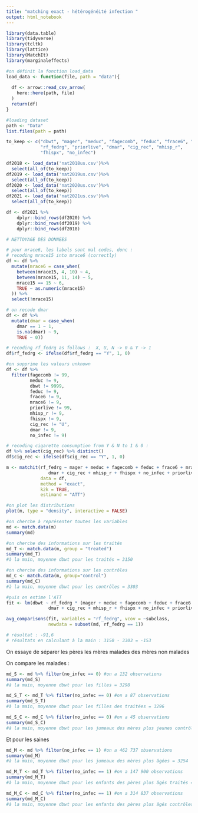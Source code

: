```yaml
---
title: "matching exact - hétérogénéité infection "
output: html_notebook
---
```


```r
library(data.table)
library(tidyverse)
library(tcltk)
library(lattice)
library(MatchIt)
library(marginaleffects)

```

```r
#on définit la fonction load_data
load_data <- function(file, path = "data"){
  
  df <- arrow::read_csv_arrow(
    here::here(path, file)
  )
  return(df)
}
```


```r
#loading dataset
path <- "Data"
list.files(path = path)

to_keep <- c("dbwt", "mager", "meduc", "fagecomb", "feduc", "frace6", "mrace15",
             "rf_fedrg", "priorlive", "dmar", "cig_rec", "mhisp_r", 
             "fhispx", "no_infec")

df2018 <- load_data('nat2018us.csv')%>%
  select(all_of(to_keep))
df2019 <- load_data('nat2019us.csv')%>%
  select(all_of(to_keep))
df2020 <- load_data('nat2020us.csv')%>%
  select(all_of(to_keep))
df2021 <- load_data('nat2021us.csv')%>%
  select(all_of(to_keep))

df <- df2021 %>% 
    dplyr::bind_rows(df2020) %>% 
    dplyr::bind_rows(df2019) %>% 
    dplyr::bind_rows(df2018)

```

```r
# NETTOYAGE DES DONNEES

# pour mrace6, les labels sont mal codes, donc :
# recoding mrace15 into mrace6 (correctly)
df <- df %>%
  mutate(mrace6 = case_when(
    between(mrace15, 4, 10) ~ 4,
    between(mrace15, 11, 14) ~ 5,
    mrace15 == 15 ~ 6,
    TRUE ~ as.numeric(mrace15)
  )) %>% 
  select(!mrace15)

# on recode dmar
df <- df %>%
  mutate(dmar = case_when(
    dmar == 1 ~ 1,
    is.na(dmar) ~ 9,
    TRUE ~ 0))

# recoding rf_fedrg as follows :  X, U, N -> 0 & Y -> 1
df$rf_fedrg <- ifelse(df$rf_fedrg == "Y", 1, 0)

#on supprime les valeurs unknown
df <- df %>% 
  filter(fagecomb != 99,
         meduc != 9,
         dbwt != 9999,
         feduc != 9,
         frace6 != 9,
         mrace6 != 9,
         priorlive != 99,
         mhisp_r != 9,
         fhispx != 9,
         cig_rec != "U",
         dmar != 9,
         no_infec != 9)

# recoding cigarette consumption from Y & N to 1 & 0 :
df %>% select(cig_rec) %>% distinct()
df$cig_rec <- ifelse(df$cig_rec == "Y", 1, 0)

```


```r
m <- matchit(rf_fedrg ~ mager + meduc + fagecomb + feduc + frace6 + mrace6 +
                dmar + cig_rec + mhisp_r + fhispx + no_infec + priorlive,
             data = df,
             method = "exact",
             k2k = TRUE,
             estimand = "ATT") 

```

```r
#on plot les distributions
plot(m, type = "density", interactive = FALSE)
```



```r
#on cherche à représenter toutes les variables
md <- match.data(m)
summary(md)
```

```r
#on cherche des informations sur les traités
md_T <- match.data(m, group = "treated")
summary(md_T)
#à la main, moyenne dbwt pour les traités = 3150

```

```r
#on cherche des informations sur les contrôles
md_C <- match.data(m, group="control")
summary(md_C)
#à la main, moyenne dbwt pour les contrôles = 3303
```


```r
#puis on estime l'ATT
fit <- lm(dbwt ~ rf_fedrg * (mager + meduc + fagecomb + feduc + frace6 + mrace6 +
                dmar + cig_rec + mhisp_r + fhispx + no_infec + priorlive), data = md)

avg_comparisons(fit, variables = "rf_fedrg", vcov = ~subclass,
                newdata = subset(md, rf_fedrg == 1))

# résultat : -91,6
# résultats en calculant à la main : 3150 - 3303 = -153

```


On essaye de séparer les pères les mères malades des mères non malades

On compare les malades :

```r
md_S <- md %>% filter(no_infec == 0) #on a 132 observations
summary(md_S)
#à la main, moyenne dbwt pour les filles = 3298
```

```r
md_S_T <- md_T %>% filter(no_infec == 0) #on a 87 observations
summary(md_S_T)
#à la main, moyenne dbwt pour les filles des traitées = 3296
```

```r
md_S_C <- md_C %>% filter(no_infec == 0) #on a 45 observations
summary(md_S_C)
#à la main, moyenne dbwt pour les jumeaux des mères plus jeunes contrôles = 3302
```

Et pour les saines

```r
md_M <- md %>% filter(no_infec == 1) #on a 462 737 observations
summary(md_M)
#à la main, moyenne dbwt pour les jumeaux des mères plus âgées = 3254
```

```r
md_M_T <- md_T %>% filter(no_infec == 1) #on a 147 900 observations
summary(md_M_T)
#à la main, moyenne dbwt pour les enfants des pères plus âgés traités = 3149
```


```r
md_M_C <- md_C %>% filter(no_infec == 1) #on a 314 837 observations
summary(md_M_C)
#à la main, moyenne dbwt pour les enfants des pères plus âgés contrôles = 3303
```